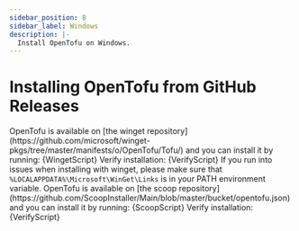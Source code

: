 ```yaml
---
sidebar_position: 8
sidebar_label: Windows
description: |-
  Install OpenTofu on Windows.
---
```



# Installing OpenTofu from GitHub Releases

<Tabs>
    <TabItem value="winget" label="winget">
        OpenTofu is available on [the winget repository](https://github.com/microsoft/winget-pkgs/tree/master/manifests/o/OpenTofu/Tofu/) and you can install it by running:
        <CodeBlock language="powershell">{WingetScript}</CodeBlock>
        Verify installation:
        <CodeBlock language="bash">{VerifyScript}</CodeBlock>
        <Admonition type="info">If you run into issues when installing with winget, please make sure that <code>%LOCALAPPDATA%\Microsoft\WinGet\Links</code> is in your PATH environment variable.</Admonition>
    </TabItem>
    <TabItem value="scoop" label="scoop">
        OpenTofu is available on [the scoop repository](https://github.com/ScoopInstaller/Main/blob/master/bucket/opentofu.json) and you can install it by running:
        <CodeBlock language="powershell">{ScoopScript}</CodeBlock>
        Verify installation:
        <CodeBlock language="bash">{VerifyScript}</CodeBlock>
    </TabItem>
</Tabs>
